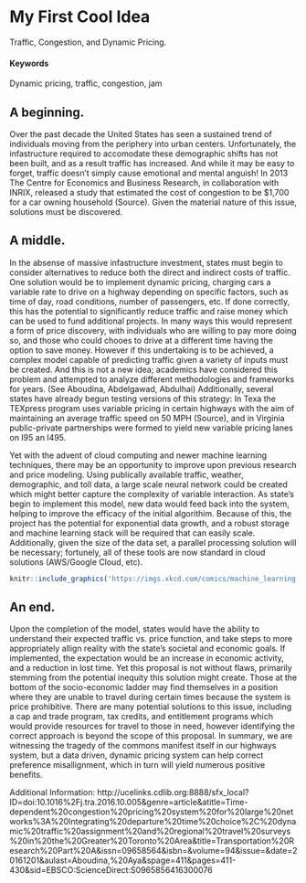 # My First Cool Idea
Traffic, Congestion, and Dynamic Pricing.

#### Keywords {-}

Dynamic pricing, traffic, congestion, jam

## A beginning.

Over the past decade the United States has seen a sustained trend of individuals moving from the periphery into urban centers.  Unfortunately, the infastructure required to accomodate these demographic shifts has not been built, and as a result traffic has increased.  And while it may be easy to forget, traffic doesn't simply cause emotional and mental anguish!  In 2013 The Centre for Economics and Business Research, in collaboration with INRIX, released a study that estimated the cost of congestion to be $1,700 for a car owning household (Source).  Given the material nature of this issue, solutions must be discovered.


## A middle.

In the absense of massive infastructure investment, states must begin to consider alternatives to reduce both the direct and indirect costs of traffic.  One solution would be to implement dynamic pricing, charging cars a variable rate to drive on a highway depending on specific factors, such as time of day, road conditions, number of passengers, etc.  If done correctly, this has the potential to significantly reduce traffic and raise money which can be used to fund additional projects.  In many ways this would represent a form of price discovery, with individuals who are willing to pay more doing so, and those who could chooes to drive at a different time having the option to save money. However if this undertaking is to be achieved, a complex model capable of predicting traffic given a variety of inputs must be created.  And this is not a new idea; academics have considered this problem and attempted to analyze different methodologies and frameworks for years. (See Aboudina, Abdelgawad, Abdulhai)  Additionally, several states have already begun testing versions of this strategy: In Texa the TEXpress program uses variable pricing in certain highways with the aim of maintaining an average traffic speed on 50 MPH (Source), and in Virginia public-private partnerships were formed to yield new variable pricing lanes on I95 an I495.

Yet with the advent of cloud computing and newer machine learning techniques, there may be an opportunity to improve upon previous research and price modeling.  Using publically available traffic, weather, demographic, and toll data, a large scale neural network could be created which might better capture the complexity of variable interaction.  As state's begin to implement this model,  new data would feed back into the system, helping to improve the efficacy of the initial algorithim.  Because of this, the project has the potential for exponential data growth, and a robust storage and machine learning stack will be required that can easily scale.  Additionally, given the size of the data set, a parallel processing solution will be necessary;  fortunely, all of these tools are now standard in cloud solutions (AWS/Google Cloud, etc).

<!-- ...or include images directly from the web. Cite your sources! -->
```r
knitr::include_graphics('https://imgs.xkcd.com/comics/machine_learning.png')
```

## An end.

Upon the completion of the model, states would have the ability to understand their expected  traffic vs. price function, and take steps to more appropriately allign reality with the state's societal and economic goals.  If implemented, the expectation would be an increase in economic activity, and a reduction in lost time.  Yet this proposal is not without flaws, primarily stemming from the potential inequity this solution might create.  Those at the bottom of the socio-economic ladder may find themselves in a position where they are unable to travel during certain times because the system is price prohibitive.  There are many potential solutions to this issue, including a cap and trade program, tax credits, and entitlement programs which would provide resources for travel to those in need, however identifying the correct approach is beyond the scope of this proposal.   In summary, we are witnessing the tragedy of the commons manifest itself in our highways system, but a data driven, dynamic pricing system can help correct preference misallignment, which in turn will yield numerous positive benefits.

Additional Information:
http://ucelinks.cdlib.org:8888/sfx_local?ID=doi:10.1016%2Fj.tra.2016.10.005&genre=article&atitle=Time-dependent%20congestion%20pricing%20system%20for%20large%20networks%3A%20Integrating%20departure%20time%20choice%2C%20dynamic%20traffic%20assignment%20and%20regional%20travel%20surveys%20in%20the%20Greater%20Toronto%20Area&title=Transportation%20Research%20Part%20A&issn=09658564&isbn=&volume=94&issue=&date=20161201&aulast=Aboudina,%20Aya&spage=411&pages=411-430&sid=EBSCO:ScienceDirect:S0965856416300076



